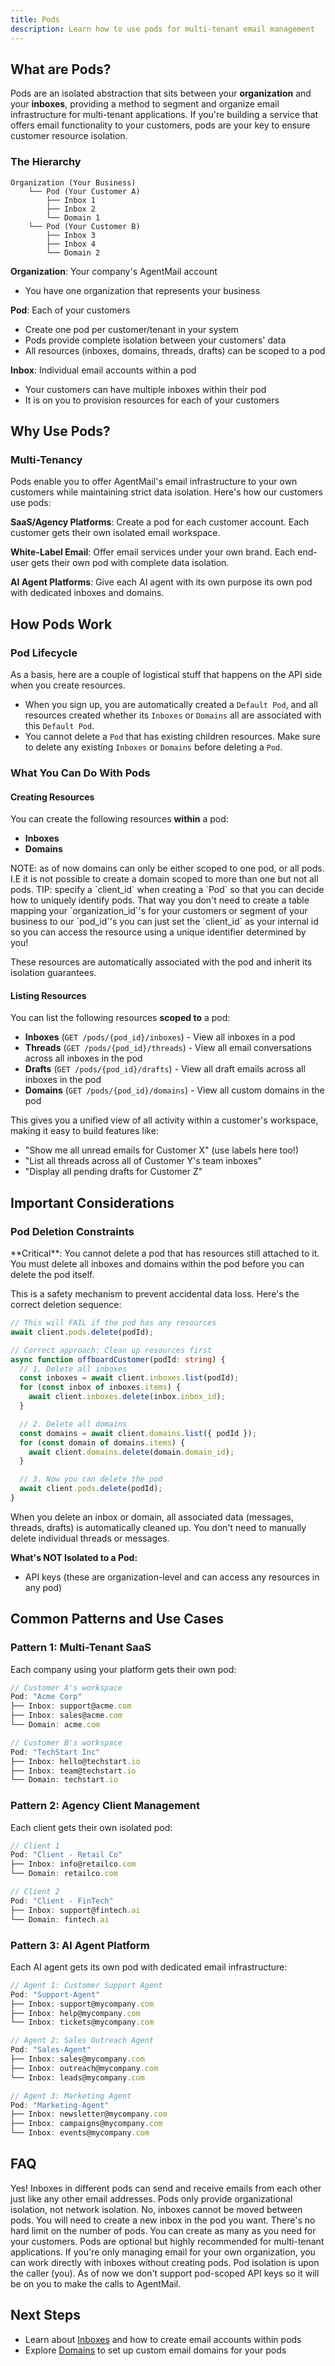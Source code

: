 ```yaml
---
title: Pods
description: Learn how to use pods for multi-tenant email management
---
```


## What are Pods?

Pods are an isolated abstraction that sits between your **organization** and your **inboxes**, providing a method to segment and organize email infrastructure for multi-tenant applications. If you're building a service that offers email functionality to your customers, pods are your key to ensure customer resource isolation.

### The Hierarchy

```
Organization (Your Business)
    └── Pod (Your Customer A)
        ├── Inbox 1
        ├── Inbox 2
        └── Domain 1
    └── Pod (Your Customer B)
        ├── Inbox 3
        ├── Inbox 4
        └── Domain 2
```

**Organization**: Your company's AgentMail account

- You have one organization that represents your business

**Pod**: Each of your customers

- Create one pod per customer/tenant in your system
- Pods provide complete isolation between your customers' data
- All resources (inboxes, domains, threads, drafts) can be scoped to a pod

**Inbox**: Individual email accounts within a pod

- Your customers can have multiple inboxes within their pod
- It is on you to provision resources for each of your customers

## Why Use Pods?

### Multi-Tenancy

Pods enable you to offer AgentMail's email infrastructure to your own customers while maintaining strict data isolation. Here's how our customers use pods:

**SaaS/Agency Platforms**: Create a pod for each customer account. Each customer gets their own isolated email workspace.

**White-Label Email**: Offer email services under your own brand. Each end-user gets their own pod with complete data isolation.

**AI Agent Platforms**: Give each AI agent with its own purpose its own pod with dedicated inboxes and domains.

## How Pods Work

### Pod Lifecycle

As a basis, here are a couple of logistical stuff that happens on the API side when you create resources.

- When you sign up, you are automatically created a `Default Pod`, and all resources created whether its `Inboxes` or `Domains` all are associated with this `Default Pod`.
- You cannot delete a `Pod` that has existing children resources. Make sure to delete any existing `Inboxes` or `Domains` before deleting a `Pod`.

### What You Can Do With Pods

#### Creating Resources

You can create the following resources **within** a pod:

- **Inboxes**
- **Domains**

<Callout>
  NOTE: as of now domains can only be either scoped to one pod, or all pods. I.E
  it is not possible to create a domain scoped to more than one but not all
  pods.
</Callout>
<Tip>
  TIP: specify a `client_id` when creating a `Pod` so that you can decide how to
  uniquely identify pods. That way you don't need to create a table mapping your
  `organization_id`'s for your customers or segment of your business to our
  `pod_id`'s you can just set the `client_id` as your internal id so you can
  access the resource using a unique identifier determined by you!
</Tip>

These resources are automatically associated with the pod and inherit its isolation guarantees.

#### Listing Resources

You can list the following resources **scoped to** a pod:

- **Inboxes** (`GET /pods/{pod_id}/inboxes`) - View all inboxes in a pod
- **Threads** (`GET /pods/{pod_id}/threads`) - View all email conversations across all inboxes in the pod
- **Drafts** (`GET /pods/{pod_id}/drafts`) - View all draft emails across all inboxes in the pod
- **Domains** (`GET /pods/{pod_id}/domains`) - View all custom domains in the pod

This gives you a unified view of all activity within a customer's workspace, making it easy to build features like:

- "Show me all unread emails for Customer X" (use labels here too!)
- "List all threads across all of Customer Y's team inboxes"
- "Display all pending drafts for Customer Z"

## Important Considerations

### Pod Deletion Constraints

<Warning>
  **Critical**: You cannot delete a pod that has resources still attached to it.
  You must delete all inboxes and domains within the pod before you can delete
  the pod itself.
</Warning>

This is a safety mechanism to prevent accidental data loss. Here's the correct deletion sequence:

```typescript
// This will FAIL if the pod has any resources
await client.pods.delete(podId);

// Correct approach: Clean up resources first
async function offboardCustomer(podId: string) {
  // 1. Delete all inboxes
  const inboxes = await client.inboxes.list(podId);
  for (const inbox of inboxes.items) {
    await client.inboxes.delete(inbox.inbox_id);
  }

  // 2. Delete all domains
  const domains = await client.domains.list({ podId });
  for (const domain of domains.items) {
    await client.domains.delete(domain.domain_id);
  }

  // 3. Now you can delete the pod
  await client.pods.delete(podId);
}
```

<Info>
  When you delete an inbox or domain, all associated data (messages, threads,
  drafts) is automatically cleaned up. You don't need to manually delete
  individual threads or messages.
</Info>

**What's NOT Isolated to a Pod:**

- API keys (these are organization-level and can access any resources in any pod)

## Common Patterns and Use Cases

### Pattern 1: Multi-Tenant SaaS

Each company using your platform gets their own pod:

```typescript
// Customer A's workspace
Pod: "Acme Corp"
├── Inbox: support@acme.com
├── Inbox: sales@acme.com
└── Domain: acme.com

// Customer B's workspace
Pod: "TechStart Inc"
├── Inbox: hello@techstart.io
├── Inbox: team@techstart.io
└── Domain: techstart.io
```

### Pattern 2: Agency Client Management

Each client gets their own isolated pod:

```typescript
// Client 1
Pod: "Client - Retail Co"
├── Inbox: info@retailco.com
└── Domain: retailco.com

// Client 2
Pod: "Client - FinTech"
├── Inbox: support@fintech.ai
└── Domain: fintech.ai
```

### Pattern 3: AI Agent Platform

Each AI agent gets its own pod with dedicated email infrastructure:

```typescript
// Agent 1: Customer Support Agent
Pod: "Support-Agent"
├── Inbox: support@mycompany.com
├── Inbox: help@mycompany.com
└── Inbox: tickets@mycompany.com

// Agent 2: Sales Outreach Agent
Pod: "Sales-Agent"
├── Inbox: sales@mycompany.com
├── Inbox: outreach@mycompany.com
└── Inbox: leads@mycompany.com

// Agent 3: Marketing Agent
Pod: "Marketing-Agent"
├── Inbox: newsletter@mycompany.com
├── Inbox: campaigns@mycompany.com
└── Inbox: events@mycompany.com
```

## FAQ

<Accordion title="Can inboxes communicate between pods?">
  Yes! Inboxes in different pods can send and receive emails from each other
  just like any other email addresses. Pods only provide organizational
  isolation, not network isolation.
</Accordion>

<Accordion title="Can I move an inbox from one pod to another?">
  No, inboxes cannot be moved between pods. You will need to create a new inbox
  in the pod you want.
</Accordion>

<Accordion title="How many pods can I create?">
  There's no hard limit on the number of pods. You can create as many as you
  need for your customers.
</Accordion>

<Accordion title="Do I need to use pods?">
  Pods are optional but highly recommended for multi-tenant applications. If
  you're only managing email for your own organization, you can work directly
  with inboxes without creating pods.
</Accordion>

<Accordion title="Can I set custom permissions per pod?">
  Pod isolation is upon the caller (you). As of now we don't support pod-scoped
  API keys so it will be on you to make the calls to AgentMail.
</Accordion>

## Next Steps

- Learn about [Inboxes](/inboxes) and how to create email accounts within pods
- Explore [Domains](/custom-domains) to set up custom email domains for your pods
